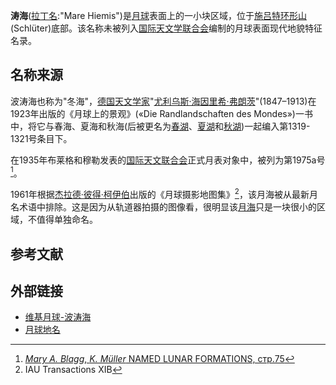 {{lunar crater data|
 image=|260px|
 caption=[[克莱门汀号|克莱门汀号]]飞船拍摄的[[施吕特环形山|施吕特环形山]]坑底幽暗的[[月海|月海]]斑块|
 latitude=5.4|
 N_or_S=S|
 longitude=83.3|
 E_or_W=W|
 diameter=89公里|
 depth= |
 colong= |
 eponym=}}
'''涛海'''([[拉丁文|拉丁名]]:"Mare Hiemis")是[[月球|月球]]表面上的一小块区域，位于[[施吕特环形山|施吕特环形山]](Schlüter)底部。该名称未被列入[[国际天文学联合会|国际天文学联合会]]编制的月球表面现代地貌特征名录。

==名称来源==
波涛海也称为"冬海"，[[德国|德国]][[天文学家|天文学家]]"[[尤利乌斯·海因里希·弗朗茨|尤利乌斯·海因里希·弗朗茨]]"(1847–1913)在1923年出版的《月球上的景观》(«Die Randlandschaften des Mondes»)一书中，将它与春海、夏海和秋海(后被更名为[[春湖|春湖]]、[[夏湖_(月球)|夏湖]]和[[秋湖|秋湖]])一起编入第1319-1321号条目下。

在1935年布莱格和穆勒发表的[[国际天文联合会|国际天文联合会]]正式月表对象中，被列为第1975a号<ref>[http://www.dli.ernet.in/data/upload/0013/592/PTIFF/00000087.tif ''Mary A. Blagg'', ''K. Müller'' NAMED LUNAR FORMATIONS, стр.75]{{dead link|date=2018年1月 |bot=InternetArchiveBot |fix-attempted=yes }}</ref>。

1961年根据[[杰拉德·柯伊伯|杰拉德·彼得·柯伊伯]]出版的《月球摄影地图集》<ref>IAU Transactions XIB</ref>，该月海被从最新月名术语中排除。这是因为从轨道器拍摄的图像看，很明显该[[月海|月海]]只是一块很小的区域，不值得单独命名。

==参考文献==
{{reflist}}

==外部链接==
* [http://the-moon.wikispaces.com/Mare+Hiemis 维基月球-波涛海] {{Wayback|url=http://the-moon.wikispaces.com/Mare+Hiemis |date=20180531074946 }}
* [https://web.archive.org/web/20070223201135/http://www.diccionariosdigitales.net/GLOSARIOS%20y%20VOCABULARIOS/Astronomia-10-NOMENCLATURA%20LUNAR-EEE-MMM.htm 月球地名]


{{月海}}